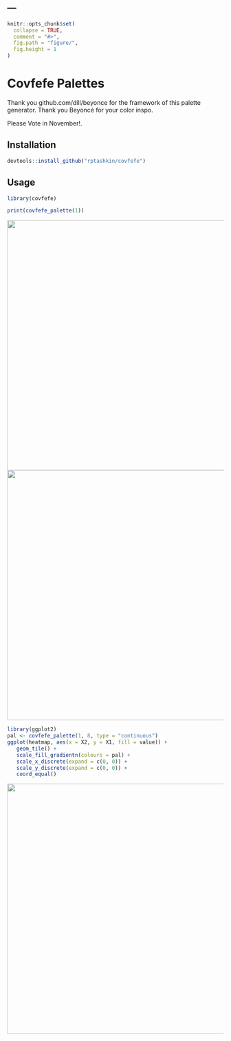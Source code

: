 ---
---

<!-- README.md is generated from README.Rmd. Please edit that file -->

```r
knitr::opts_chunk$set(
  collapse = TRUE,
  comment = "#>",
  fig.path = "figure/",
  fig.height = 1
)
```

# Covfefe Palettes

Thank you github.com/dill/beyonce for the framework of this palette generator. 
Thank you Beyoncé for your color inspo. 

Please Vote in November!.

## Installation

```R
devtools::install_github("rptashkin/covfefe")
```

## Usage

```r
library(covfefe)
```

```r
print(covfefe_palette(1))
```

<img src="figure/covfefe_images/it_is_what_it_is_full.jpeg" title="" alt="" width="580" />
<img src="figure/covfefe_palette1-1.png" title="" alt="" width="580" />

```r
library(ggplot2)
pal <- covfefe_palette(1, 8, type = "continuous")
ggplot(heatmap, aes(x = X2, y = X1, fill = value)) +
   geom_tile() +
   scale_fill_gradientn(colours = pal) +
   scale_x_discrete(expand = c(0, 0)) +
   scale_y_discrete(expand = c(0, 0)) +
   coord_equal()
```

<img src="figure/heatmap-1.png" title="" alt="" width="580" />
